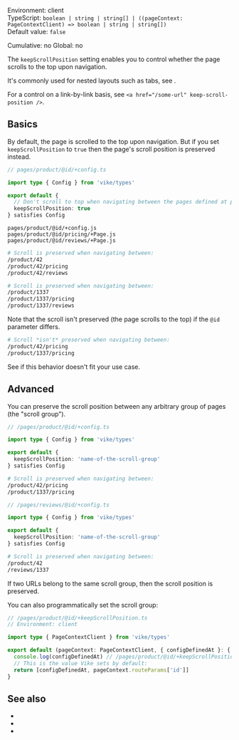 
Environment: client  
TypeScript: `boolean | string | string[] | ((pageContext: PageContextClient) => boolean | string | string[])`  
Default value: `false`  
<Link href="/config#cumulative">Cumulative</Link>: no  
<Link href="/config#global">Global</Link>: no  

The `keepScrollPosition` setting enables you to control whether the page scrolls to the top upon navigation.

It's commonly used for nested layouts such as tabs, see <Link href="/Layout#nested" />.

For a control on a link-by-link basis, see <Link href="/clientRouting#settings">`<a href="/some-url" keep-scroll-position />`</Link>.


## Basics

By default, the page is scrolled to the top upon navigation. But if you set `keepScrollPosition` to `true` then the page's scroll position is preserved instead.

```ts
// pages/product/@id/+config.ts

import type { Config } from 'vike/types'

export default {
  // Don't scroll to top when navigating between the pages defined at pages/product/@id/**
  keepScrollPosition: true
} satisfies Config
```

```
pages/product/@id/+config.js
pages/product/@id/pricing/+Page.js
pages/product/@id/reviews/+Page.js
```

```bash
# Scroll is preserved when navigating between:
/product/42
/product/42/pricing
/product/42/reviews

# Scroll is preserved when navigating between:
/product/1337
/product/1337/pricing
/product/1337/reviews
```

Note that the scroll isn't preserved (the page scrolls to the top) if the `@id` parameter differs.

```bash
# Scroll *isn't* preserved when navigating between:
/product/42/pricing
/product/1337/pricing
```

See <Link href="#advanced" /> if this behavior doesn't fit your use case.


## Advanced

You can preserve the scroll position between any arbitrary group of pages (the "scroll group").

```ts
// /pages/product/@id/+config.ts

import type { Config } from 'vike/types'

export default {
  keepScrollPosition: 'name-of-the-scroll-group'
} satisfies Config
```

```bash
# Scroll is preserved when navigating between:
/product/42/pricing
/product/1337/pricing
```

```ts
// /pages/reviews/@id/+config.ts

import type { Config } from 'vike/types'

export default {
  keepScrollPosition: 'name-of-the-scroll-group'
} satisfies Config
```

```bash
# Scroll is preserved when navigating between:
/product/42
/reviews/1337
```

If two URLs belong to the same scroll group, then the scroll position is preserved.

You can also programmatically set the scroll group:

```ts
// /pages/product/@id/+keepScrollPosition.ts
// Environment: client

import type { PageContextClient } from 'vike/types'

export default (pageContext: PageContextClient, { configDefinedAt }: { configDefinedAt: string }) => {
  console.log(configDefinedAt) // /pages/product/@id/+keepScrollPosition.ts
  // This is the value Vike sets by default:
  return [configDefinedAt, pageContext.routeParams['id']]
}
```


## See also

- <Link href="/Layout#nested" />
- <Link href="/clientRouting#settings" />
- <Link href="/navigate#options" />
